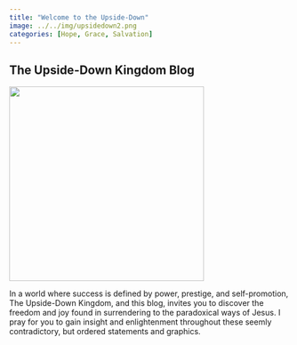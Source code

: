 ```yaml
---
title: "Welcome to the Upside-Down"
image: ../../img/upsidedown2.png
categories: [Hope, Grace, Salvation]
---
```


## The Upside-Down Kingdom Blog

![](../../img/upsidedown2.png){fig-align="center" width="350"}

In a world where success is defined by power, prestige, and self-promotion, The Upside-Down Kingdom, and this blog, invites you to discover the freedom and joy found in surrendering to the paradoxical ways of Jesus. I pray for you to gain insight and enlightenment throughout these seemly contradictory, but ordered statements and graphics.
